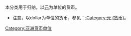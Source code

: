本分类用于归纳，以[[元_(貨幣)|元]]为单位的货币。

*注意，以dollar为单位的货币，参见：[[:Category:元_(货币)|:Category:元 (货币)]]。

[[Category:亚洲货币单位|Category:亚洲货币单位]]
